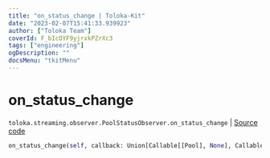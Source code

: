 ```yaml
---
title: "on_status_change | Toloka-Kit"
date: "2023-02-07T15:41:33.939923"
author: ["Toloka Team"]
coverId: F_bIcOYF9yjrxkPZrXc3
tags: ["engineering"]
ogDescription: ""
docsMenu: "tkitMenu"
---
```


# on_status_change
`toloka.streaming.observer.PoolStatusObserver.on_status_change` | [Source code](https://github.com/Toloka/toloka-kit/blob/v1.1.3/src/streaming/observer.py#L236)

```python
on_status_change(self, callback: Union[Callable[[Pool], None], Callable[[Pool], Awaitable[None]]])
```